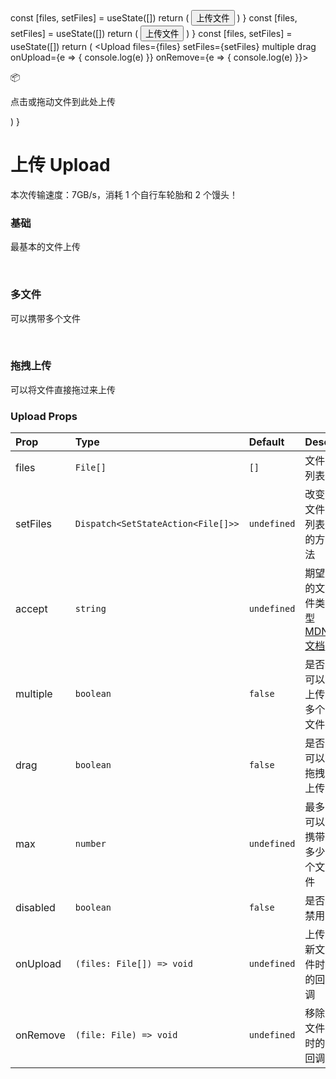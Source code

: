 
  const [files, setFiles] = useState([])
  return (
    <Upload
      files={files}
      setFiles={setFiles}
      accept="image/png, image/webp, image/jpeg">
      <Button>上传文件</Button>
    </Upload>
  )
}
  const [files, setFiles] = useState([])
  return (
    <Upload files={files} setFiles={setFiles} multiple max={3}>
      <Button>上传文件</Button>
    </Upload>
  )
}
  const [files, setFiles] = useState([])
  return (
    <Upload
      files={files}
      setFiles={setFiles}
      multiple
      drag
      onUpload={e => {
        console.log(e)
      }}
      onRemove={e => {
        console.log(e)
      }}>
      <Card bordered className="duration-200 hover:border-[#ff8729]">
        <div className="flex flex-col items-center">
          📦
          <p>点击或拖动文件到此处上传</p>
        </div>
      </Card>
    </Upload>
  )
}

# 上传 Upload

本次传输速度：7GB/s，消耗 1 个自行车轮胎和 2 个馒头！

### 基础

最基本的文件上传

<br />

<UploadDefault />

### 多文件

可以携带多个文件

<br />

<UploadMultiple />

### 拖拽上传

可以将文件直接拖过来上传

<UploadDrag />

### Upload Props

| Prop     | Type                               | Default     | Desc                                                                                                   |
| :------- | :--------------------------------- | :---------- | :----------------------------------------------------------------------------------------------------- |
| files    | `File[]`                           | `[]`        | 文件列表                                                                                               |
| setFiles | `Dispatch<SetStateAction<File[]>>` | `undefined` | 改变文件列表的方法                                                                                     |
| accept   | `string`                           | `undefined` | 期望的文件类型 [MDN 文档](https://developer.mozilla.org/en-US/docs/Web/HTML/Element/input/file#accept) |
| multiple | `boolean`                          | `false`     | 是否可以上传多个文件                                                                                   |
| drag     | `boolean`                          | `false`     | 是否可以拖拽上传                                                                                       |
| max      | `number`                           | `undefined` | 最多可以携带多少个文件                                                                                 |
| disabled | `boolean`                          | `false`     | 是否禁用                                                                                               |
| onUpload | `(files: File[]) => void`          | `undefined` | 上传新文件时的回调                                                                                     |
| onRemove | `(file: File) => void`             | `undefined` | 移除文件时的回调                                                                                       |
